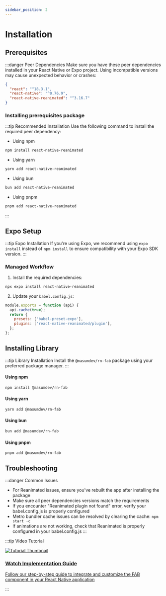 ```yaml
---
sidebar_position: 2
---
```


# Installation

## Prerequisites

:::danger Peer Dependencies
Make sure you have these peer dependencies installed in your React Native or Expo project. Using incompatible versions may cause unexpected behavior or crashes:

```json
{
  "react": "^18.3.1",
  "react-native": "^0.76.9",
  "react-native-reanimated": "^3.16.7"
}
```

### Installing prerequisites package

:::tip Recommended Installation
Use the following command to install the required peer dependency:
- Using npm
```bash
npm install react-native-reanimated
```
- Using yarn
```bash
yarn add react-native-reanimated
```
- Using bun
```bash
bun add react-native-reanimated
```
- Using pnpm
```bash
pnpm add react-native-reanimated
```
:::

## Expo Setup

:::tip Expo Installation
If you're using Expo, we recommend using `expo install` instead of `npm install` to ensure compatibility with your Expo SDK version.
:::

### Managed Workflow

1. Install the required dependencies:

```bash
npx expo install react-native-reanimated
```

2. Update your `babel.config.js`:

```js
module.exports = function (api) {
  api.cache(true);
  return {
    presets: ['babel-preset-expo'],
    plugins: ['react-native-reanimated/plugin'],
  };
};
```

## Installing Library

:::tip Library Installation
Install the `@masumdev/rn-fab` package using your preferred package manager.
:::

#### Using npm

```bash
npm install @masumdev/rn-fab
```

#### Using yarn

```bash
yarn add @masumdev/rn-fab
```

#### Using bun

```bash
bun add @masumdev/rn-fab
```

#### Using pnpm

```bash
pnpm add @masumdev/rn-fab
```

## Troubleshooting

:::danger Common Issues
- For Reanimated issues, ensure you've rebuilt the app after installing the package
- Make sure all peer dependencies versions match the requirements
- If you encounter "Reanimated plugin not found" error, verify your babel.config.js is properly configured
- Metro bundler cache issues can be resolved by clearing the cache: `npm start -c`
- If animations are not working, check that Reanimated is properly configured in your babel.config.js
:::

:::tip Video Tutorial
<div style={{ display: 'flex', flexDirection: 'column', marginTop: '20px', marginBottom: '20px' }}>
  <a href="/docs/rn-fab/tutorial#video-tutorial" style={{ textDecoration: 'none' }}>
    <div style={{ textAlign: 'center', padding: '20px', border: '1px solid #e0e0e0', borderRadius: '8px', width: '100%', background: 'rgb(187, 196, 185)' }}>
      <img src="https://img.youtube.com/vi/qb8irKz0J8k/maxresdefault.jpg" alt="Tutorial Thumbnail" style={{ width: '100%', borderRadius: '4px', marginBottom: '15px' }} />
      <h3 style={{ margin: '0', color: 'rgb(38, 121, 67)' }}>Watch Implementation Guide</h3>
      <p style={{ margin: '10px 0 0', color: 'rgb(51, 54, 51)' }}>Follow our step-by-step guide to integrate and customize the FAB component in your React Native application</p>
    </div>
  </a>
</div>
:::